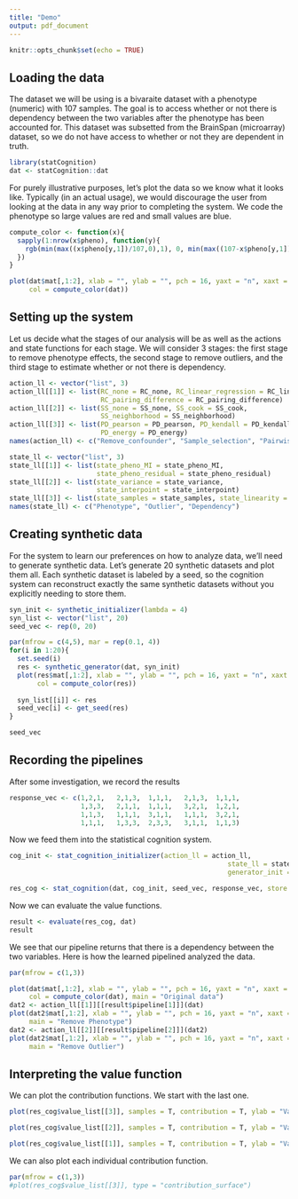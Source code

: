 ```yaml
---
title: "Demo"
output: pdf_document
---
```


```r
knitr::opts_chunk$set(echo = TRUE)
```

## Loading the data

The dataset we will be using is a bivaraite dataset with a phenotype (numeric)
with 107 samples. The goal is to access whether or not there is dependency between
the two variables after the phenotype has been accounted for. This dataset
was subsetted from the BrainSpan (microarray) dataset, so we do not have 
access to whether or not they are dependent in truth.

```r
library(statCognition)
dat <- statCognition::dat
```

For purely illustrative purposes, let's plot the data so we know what it
looks like. Typically (in an actual usage), we would discourage the user
from looking at the data in any way prior to completing the system. We code the
phenotype \texttt{Days} so large values are red and small values are blue.

```r
compute_color <- function(x){
  sapply(1:nrow(x$pheno), function(y){
    rgb(min(max((x$pheno[y,1])/107,0),1), 0, min(max((107-x$pheno[y,1])/107,0), 1))
  })
}

plot(dat$mat[,1:2], xlab = "", ylab = "", pch = 16, yaxt = "n", xaxt = "n", asp = T,
     col = compute_color(dat))
```

## Setting up the system

Let us decide what the stages of our analysis will be as well as the actions
and state functions for each stage. We will consider 3 stages: the first
stage to remove phenotype effects, the second stage to remove outliers, 
and the third stage to estimate whether or not there is dependency.

```r
action_ll <- vector("list", 3)
action_ll[[1]] <- list(RC_none = RC_none, RC_linear_regression = RC_linear_regression,
                       RC_pairing_difference = RC_pairing_difference)
action_ll[[2]] <- list(SS_none = SS_none, SS_cook = SS_cook, 
                       SS_neighborhood = SS_neighborhood)
action_ll[[3]] <- list(PD_pearson = PD_pearson, PD_kendall = PD_kendall,
                       PD_energy = PD_energy)
names(action_ll) <- c("Remove_confounder", "Sample_selection", "Pairwise_dependency")
```

```r
state_ll <- vector("list", 3)
state_ll[[1]] <- list(state_pheno_MI = state_pheno_MI, 
                      state_pheno_residual = state_pheno_residual)
state_ll[[2]] <- list(state_variance = state_variance, 
                      state_interpoint = state_interpoint)
state_ll[[3]] <- list(state_samples = state_samples, state_linearity = state_linearity)
names(state_ll) <- c("Phenotype", "Outlier", "Dependency")
```

## Creating synthetic data

For the system to learn our preferences on how to analyze data, we'll need
to generate synthetic data. Let's generate 20 synthetic datasets and 
plot them all. Each synthetic dataset is labeled by a seed, so the cognition
system can reconstruct exactly the same synthetic datasets without you explicitly
needing to store them.

```r
syn_init <- synthetic_initializer(lambda = 4)
syn_list <- vector("list", 20)
seed_vec <- rep(0, 20)

par(mfrow = c(4,5), mar = rep(0.1, 4))
for(i in 1:20){
  set.seed(i)
  res <- synthetic_generator(dat, syn_init)
  plot(res$mat[,1:2], xlab = "", ylab = "", pch = 16, yaxt = "n", xaxt = "n", asp = T,
       col = compute_color(res))
  
  syn_list[[i]] <- res
  seed_vec[i] <- get_seed(res)
}

seed_vec
```

## Recording the pipelines

After some investigation, we record the results
```r
response_vec <- c(1,2,1,   2,1,3,  1,1,1,   2,1,3,  1,1,1,
                  1,3,3,   2,1,1,  1,1,1,   3,2,1,  1,2,1,
                  1,1,3,   1,1,1,  3,1,1,   1,1,1,  3,2,1,
                  1,1,1,   1,3,3,  2,3,3,   3,1,1,  1,1,3)
```

Now we feed them into the statistical cognition system.
```r
cog_init <- stat_cognition_initializer(action_ll = action_ll, 
                                                       state_ll = state_ll,
                                                       generator_init = syn_init)

res_cog <- stat_cognition(dat, cog_init, seed_vec, response_vec, store = T)
```

Now we can evaluate the value functions.
```r
result <- evaluate(res_cog, dat)
result
```

We see that our pipeline returns that there is a dependency between the two
variables. Here is how the learned pipelined analyzed the data.

```r
par(mfrow = c(1,3))

plot(dat$mat[,1:2], xlab = "", ylab = "", pch = 16, yaxt = "n", xaxt = "n", asp = T,
     col = compute_color(dat), main = "Original data")
dat2 <- action_ll[[1]][[result$pipeline[1]]](dat)
plot(dat2$mat[,1:2], xlab = "", ylab = "", pch = 16, yaxt = "n", xaxt = "n", asp = T,
     main = "Remove Phenotype")
dat2 <- action_ll[[2]][[result$pipeline[2]]](dat2)
plot(dat2$mat[,1:2], xlab = "", ylab = "", pch = 16, yaxt = "n", xaxt = "n", asp = T,
     main = "Remove Outlier")
```

## Interpreting the value function

We can plot the contribution functions. We start with the last one.

```r
plot(res_cog$value_list[[3]], samples = T, contribution = T, ylab = "Value", pch = 16)
```

```r
plot(res_cog$value_list[[2]], samples = T, contribution = T, ylab = "Value", pch = 16)
```

```r
plot(res_cog$value_list[[1]], samples = T, contribution = T, ylab = "Value", pch = 16)
```

We can also plot each individual contribution function.
```r
par(mfrow = c(1,3))
#plot(res_cog$value_list[[3]], type = "contribution_surface")
```

